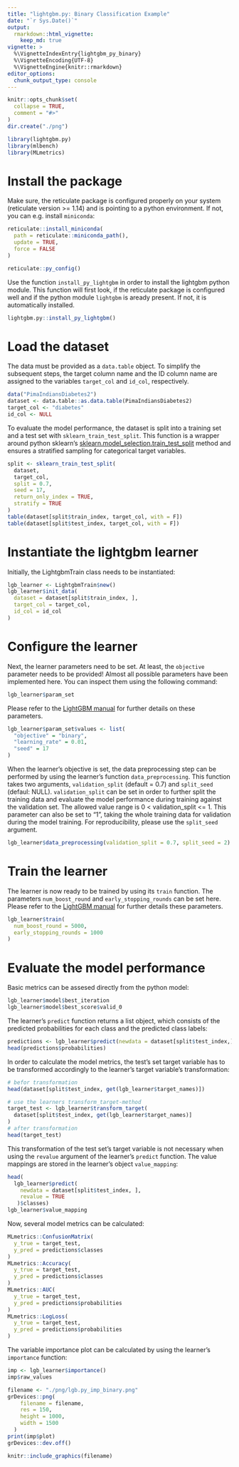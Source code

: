 ```yaml
---
title: "lightgbm.py: Binary Classification Example"
date: "`r Sys.Date()`"
output:
  rmarkdown::html_vignette:
    keep_md: true
vignette: >
  %\VignetteIndexEntry{lightgbm_py_binary}
  %\VignetteEncoding{UTF-8}
  %\VignetteEngine{knitr::rmarkdown}
editor_options: 
  chunk_output_type: console
---
```


```r
knitr::opts_chunk$set(
  collapse = TRUE,
  comment = "#>"
)
dir.create("./png")
```

```r
library(lightgbm.py)
library(mlbench)
library(MLmetrics)
```

# Install the package

Make sure, the reticulate package is configured properly on your system (reticulate version >= 1.14) and is pointing to a python environment. If not, you can e.g. install `miniconda`:

```r
reticulate::install_miniconda(
  path = reticulate::miniconda_path(),
  update = TRUE,
  force = FALSE
)
```
```r
reticulate::py_config()
```

Use the function `install_py_lightgbm` in order to install the lightgbm python module. This function will first look, if the reticulate package is configured well and if the python module `lightgbm` is aready present. If not, it is automatically installed. 

```r
lightgbm.py::install_py_lightgbm()
```

# Load the dataset

The data must be provided as a `data.table` object. To simplify the subsequent steps, the target column name and the ID column name are assigned to the variables `target_col` and `id_col`, respectively. 

```r
data("PimaIndiansDiabetes2")
dataset <- data.table::as.data.table(PimaIndiansDiabetes2)
target_col <- "diabetes"
id_col <- NULL
```

To evaluate the model performance, the dataset is split into a training set and a test set with `sklearn_train_test_split`. This function is a wrapper around python sklearn's [sklearn.model_selection.train_test_split](https://scikit-learn.org/stable/modules/generated/sklearn.model_selection.train_test_split.html) method and ensures a stratified sampling for categorical target variables. 

```r
split <- sklearn_train_test_split(
  dataset,
  target_col,
  split = 0.7,
  seed = 17,
  return_only_index = TRUE,
  stratify = TRUE
)
table(dataset[split$train_index, target_col, with = F])
table(dataset[split$test_index, target_col, with = F])
```

# Instantiate the lightgbm learner 

Initially, the LightgbmTrain class needs to be instantiated: 

```r
lgb_learner <- LightgbmTrain$new()
lgb_learner$init_data(
  dataset = dataset[split$train_index, ],
  target_col = target_col,
  id_col = id_col
)
```

# Configure the learner 

Next, the learner parameters need to be set. At least, the `objective` parameter needs to be provided! Almost all possible parameters have been implemented here. You can inspect them using the following command: 

```r
lgb_learner$param_set
```

Please refer to the [LightGBM manual](https://lightgbm.readthedocs.io) for further details on these parameters.  

```r
lgb_learner$param_set$values <- list(
  "objective" = "binary",
  "learning_rate" = 0.01,
  "seed" = 17
)
```

When the learner's objective is set, the data preprocessing step can be performed by using the learner's function `data_preprocessing`. This function takes two arguments, `validation_split` (default = 0.7) and `split_seed` (defaul: NULL). 
`validation_split` can be set in order to further split the training data and evaluate the model performance during training against the validation set. The allowed value range is 0 < validation_split <= 1. This parameter can also be set to "1", taking the whole training data for validation during the model training. For reproducibility, please use the `split_seed` argument. 

```r
lgb_learner$data_preprocessing(validation_split = 0.7, split_seed = 2)
```

# Train the learner 

The learner is now ready to be trained by using its `train` function. The parameters `num_boost_round` and `early_stopping_rounds` can be set here. Please refer to the [LightGBM manual](https://lightgbm.readthedocs.io) for further details these parameters. 

```r
lgb_learner$train(
  num_boost_round = 5000,
  early_stopping_rounds = 1000
)
```

# Evaluate the model performance 

Basic metrics can be assesed directly from the python model: 

```r
lgb_learner$model$best_iteration
lgb_learner$model$best_score$valid_0
```

The learner's `predict` function returns a list object, which consists of the predicted probabilities for each class and the predicted class labels: 

```r
predictions <- lgb_learner$predict(newdata = dataset[split$test_index,])
head(predictions$probabilities)
```

In order to calculate the model metrics, the test's set target variable has to be transformed accordingly to the learner's target variable's transformation:

```r
# befor transformation
head(dataset[split$test_index, get(lgb_learner$target_names)])

# use the learners transform_target-method
target_test <- lgb_learner$transform_target(
  dataset[split$test_index, get(lgb_learner$target_names)]
)
# after transformation
head(target_test)
```

This transformation of the test set's target variable is not necessary when using the `revalue` argument of the learner's `predict` function. The value mappings are stored in the learner's object `value_mapping`:

```r
head(
  lgb_learner$predict(
    newdata = dataset[split$test_index, ],
    revalue = TRUE
   )$classes)
lgb_learner$value_mapping
```

Now, several model metrics can be calculated:

```r
MLmetrics::ConfusionMatrix(
  y_true = target_test,
  y_pred = predictions$classes
)
MLmetrics::Accuracy(
  y_true = target_test,
  y_pred = predictions$classes
)
MLmetrics::AUC(
  y_true = target_test,
  y_pred = predictions$probabilities
)
MLmetrics::LogLoss(
  y_true = target_test,
  y_pred = predictions$probabilities
)
```

The variable importance plot can be calculated by using the learner's `importance` function: 

```r
imp <- lgb_learner$importance()
imp$raw_values
```

```r
filename <- "./png/lgb.py_imp_binary.png"
grDevices::png(
    filename = filename,
    res = 150,
    height = 1000,
    width = 1500
  )
print(imp$plot)
grDevices::dev.off()
```
```r
knitr::include_graphics(filename)
```

